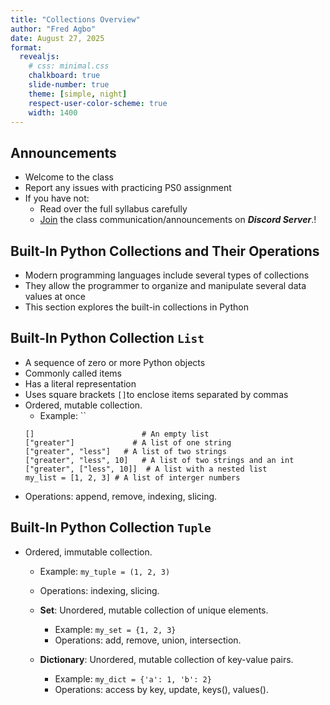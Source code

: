 ```yaml
---
title: "Collections Overview"
author: "Fred Agbo"
date: August 27, 2025
format:
  revealjs:
    # css: minimal.css
    chalkboard: true
    slide-number: true
    theme: [simple, night]
    respect-user-color-scheme: true
    width: 1400
---
```


## Announcements
- Welcome to the class
- Report any issues with practicing PS0 assignment
- If you have not:
    - Read over the full syllabus carefully
    - [Join](https://discord.gg/AnCB5NEpfw) the class communication/announcements on  ***Discord Server***.!
    
## Built-In Python Collections and Their Operations
- Modern programming languages include several types of collections
- They allow the programmer to organize and manipulate several data values at once
- This section explores the built-in collections in Python

## Built-In Python Collection `List`

- A sequence of zero or more Python objects
- Commonly called items
- Has a literal representation
- Uses square brackets `[]`to enclose items separated by commas
- Ordered, mutable collection.
    -  Example: ``
    ```.python
    []	                      # An empty list
    ["greater"]	            # A list of one string
    ["greater", "less"]	  # A list of two strings
    ["greater", "less", 10]	  # A list of two strings and an int
    ["greater", ["less", 10]]  # A list with a nested list
    my_list = [1, 2, 3] # A list of interger numbers 
    
    ```
- Operations: append, remove, indexing, slicing.

## Built-In Python Collection `Tuple`
- Ordered, immutable collection.
    - Example: `my_tuple = (1, 2, 3)`
    - Operations: indexing, slicing.

    - **Set**: Unordered, mutable collection of unique elements.
        - Example: `my_set = {1, 2, 3}`
        - Operations: add, remove, union, intersection.

    - **Dictionary**: Unordered, mutable collection of key-value pairs.
        - Example: `my_dict = {'a': 1, 'b': 2}`
        - Operations: access by key, update, keys(), values().